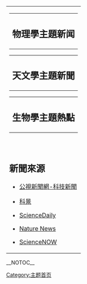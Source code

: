 
{{Portal:科學/Sci-header}}
{| style="background-color:transparent" cellspacing=0 cellpadding=0
|-
|valign="top"|

{| style="width:100%; margin:3px 0px; padding:5px; background-color:white; border:2px #ccccff solid;"
|-
|
==物理學主題新闻==
{{Portal:物理/物理新闻|物理學}}
|}
{| style="width:100%; margin:3px 0px; padding:5px; background-color:white; border:2px #ccccff solid;"
|-
|
==天文學主題新聞==
{{edit|Portal:天文学/Events|編寫天文學新聞}}
{{Portal:天文学/Events}}
|}

{| style="width:100%; margin:3px 0px; padding:5px; background-color:white; border:2px #ccccff solid;"
|-
|

==生物學主題熱點==
{{Portal:生物學/新聞熱點}}


|}

{| style="width:100%; background-color:white; padding:3px;"
|-
|}
|-
|
|-
|
== 新聞來源 ==
*{{zh-tw}}[http://web.pts.org.tw/php/news/pts_news/category.php?kind_id=8 公視新聞網-科技新聞]
*{{zh}}[http://www.sciscape.org/ 科景] 
*{{en}}[http://www.sciencedaily.com/ ScienceDaily] 
*{{en}}[http://www.nature.com/news/index.html Nature News] 
*{{en}}[http://sciencenow.sciencemag.org/ ScienceNOW] 

|}

__NOTOC__

[[Category:主题首页|Category:主题首页]]